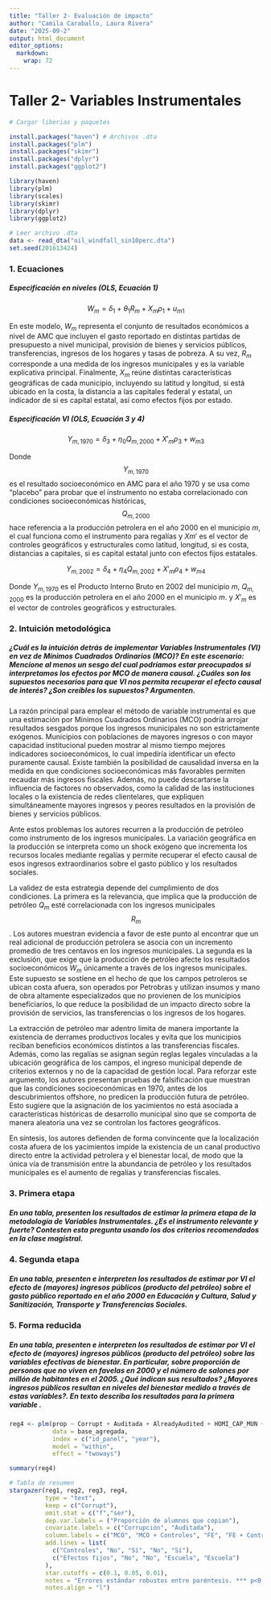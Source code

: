 ---
title: "Taller 2- Evaluación de impacto"
author: "Camila Caraballo, Laura Rivera"
date: "2025-09-2"
output: html_document
editor_options: 
  markdown: 
    wrap: 72
---

# Taller 2- Variables Instrumentales

```{r}
# Cargar liberias y paquetes

install.packages("haven") # Archivos .dta
install.packages("plm")
install.packages("skimr")
install.packages("dplyr")
install.packages("ggplot2")

library(haven)
library(plm)
library(scales)
library(skimr)
library(dplyr)
library(ggplot2)

# Leer archivo .dta
data <- read_dta("oil_windfall_sin10perc.dta")
set.seed(201613424)
```

### 1. Ecuaciones

##### Especificación en niveles (OLS, Ecuación 1)

$$W_{m}= δ_1​+θ_1​R_m​+X_mρ_1​+u_{m1}​$$

En este modelo, $W_m$ representa el conjunto de resultados económicos a
nivel de AMC que incluyen el gasto reportado en distintas partidas de
presupuesto a nivel municipal, provisión de bienes y servicios públicos,
transferencias, ingresos de los hogares y tasas de pobreza. A su vez,
$R_m$ corresponde a una medida de los ingresos municipales y es la
variable explicativa principal. Finalmente, $X_m$ reúne distintas
características geográficas de cada municipio, incluyendo su latitud y
longitud, si está ubicado en la costa, la distancia a las capitales
federal y estatal, un indicador de si es capital estatal, así como
efectos fijos por estado.

##### Especificación VI (OLS, Ecuación 3 y 4)

$$Y_{m,1970}=δ_3+η_0 Q_{m,2000}+X'_mρ_3+ w_{m3}$$

Donde $$Y_{m,1970}$$ es el resultado socioeconómico en AMC para el año
1970 y se usa como “placebo” para probar que el instrumento no estaba
correlacionado con condiciones socioeconómicas históricas,
$$Q_{m,2000}$$ hace referencia a la producción petrolera en el año 2000
en el municipio $m$, el cual funciona como el instrumento para regalías
y $Xm′$ es el vector de controles geográficos y estructurales como
latitud, longitud, si es costa, distancias a capitales, si es capital
estatal junto con efectos fijos estatales.

$$Y_{m,2002} = δ_4+η_4Q_{m,2002}+X'_mρ_4+w_{m4}$$

Donde $Y_{m,1970}$ es el Producto Interno Bruto en 2002 del municipio
$m$, $Q_{m,2000}$ es la producción petrolera en el año 2000 en el
municipio $m$. y $X'_m$ es el vector de controles geográficos y
estructurales.

### 2. Intuición metodológica 

##### ¿Cuál es la intuición detrás de implementar Variables Instrumentales (VI) en vez de Mínimos Cuadrados Ordinarios (MCO)? En este escenario: Mencione al menos un sesgo del cual podríamos estar preocupados si interpretamos los efectos por MCO de manera causal. ¿Cuáles son los supuestos necesarios para que VI nos permita recuperar el efecto causal de interés? ¿Son creíbles los supuestos? Argumenten.

La razón principal para emplear el método de variable instrumental es
que una estimación por Mínimos Cuadrados Ordinarios (MCO) podría arrojar
resultados sesgados porque los ingresos municipales no son estrictamente
exógenos. Municipios con poblaciones de mayores ingresos o con mayor
capacidad institucional pueden mostrar al mismo tiempo mejores
indicadores socioeconómicos, lo cual impediría identificar un efecto
puramente causal. Existe también la posibilidad de causalidad inversa en
la medida en que condiciones socioeconómicas más favorables permiten
recaudar más ingresos fiscales. Además, no puede descartarse la
influencia de factores no observados, como la calidad de las
instituciones locales o la existencia de redes clientelares, que
expliquen simultáneamente mayores ingresos y peores resultados en la
provisión de bienes y servicios públicos.

Ante estos problemas los autores recurren a la producción de petróleo
como instrumento de los ingresos municipales. La variación geográfica en
la producción se interpreta como un shock exógeno que incrementa los
recursos locales mediante regalías y permite recuperar el efecto causal
de esos ingresos extraordinarios sobre el gasto público y los resultados
sociales.

La validez de esta estrategia depende del cumplimiento de dos
condiciones. La primera es la relevancia, que implica que la producción
de petróleo $Q_m$​ esté correlacionada con los ingresos municipales
$$R_m$$​. Los autores muestran evidencia a favor de este punto al
encontrar que un real adicional de producción petrolera se asocia con un
incremento promedio de tres centavos en los ingresos municipales. La
segunda es la exclusión, que exige que la producción de petróleo afecte
los resultados socioeconómicos $W_m$ únicamente a través de los ingresos
municipales. Este supuesto se sostiene en el hecho de que los campos
petroleros se ubican costa afuera, son operados por Petrobras y utilizan
insumos y mano de obra altamente especializados que no provienen de los
municipios beneficiarios, lo que reduce la posibilidad de un impacto
directo sobre la provisión de servicios, las transferencias o los
ingresos de los hogares.

La extracción de petróleo mar adentro limita de manera importante la
existencia de derrames productivos locales y evita que los municipios
reciban beneficios económicos distintos a las transferencias fiscales.
Además, como las regalías se asignan según reglas legales vinculadas a
la ubicación geográfica de los campos, el ingreso municipal depende de
criterios externos y no de la capacidad de gestión local. Para reforzar
este argumento, los autores presentan pruebas de falsificación que
muestran que las condiciones socioeconómicas en 1970, antes de los
descubrimientos offshore, no predicen la producción futura de petróleo.
Esto sugiere que la asignación de los yacimientos no está asociada a
características históricas de desarrollo municipal sino que se comporta
de manera aleatoria una vez se controlan los factores geográficos.

En síntesis, los autores defienden de forma convincente que la
localización costa afuera de los yacimientos impide la existencia de un
canal productivo directo entre la actividad petrolera y el bienestar
local, de modo que la única vía de transmisión entre la abundancia de
petróleo y los resultados municipales es el aumento de regalías y
transferencias fiscales.

### 3. Primera etapa

##### En una tabla, presenten los resultados de estimar la primera etapa de la metodología de Variables Instrumentales. ¿Es el instrumento relevante y fuerte? Contesten esta pregunta usando los dos criterios recomendados en la clase magistral.

### 4. Segunda etapa

##### En una tabla, presenten e interpreten los resultados de estimar por VI el efecto de (mayores) ingresos públicos (producto del petróleo) sobre el gasto público reportado en el año 2000 en Educación y Cultura, Salud y Sanitización, Transporte y Transferencias Sociales.

### 5. Forma reducida

##### En una tabla, presenten e interpreten los resultados de estimar por VI el efecto de (mayores) ingresos públicos (producto del petróleo) sobre las variables efectivas de bienestar. En particular, sobre proporción de personas que no viven en favelas en 2000 y el número de salones por millón de habitantes en el 2005. ¿Qué indican sus resultados? ¿Mayores ingresos públicos resultan en niveles del bienestar medido a través de estas variables?. En texto describa los resultados para la primera variable .

```{r}
reg4 <- plm(prop ~ Corrupt + Auditada + AlreadyAudited + HOMI_CAP_MUN + unauthorized,
            data = base_agregada,
            index = c("id_panel", "year"),
            model = "within",
            effect = "twoways")

summary(reg4)
```

```{r}

# Tabla de resumen
stargazer(reg1, reg2, reg3, reg4,
          type = "text",              
          keep = c("Corrupt"),           
          omit.stat = c("f","ser"),   
          dep.var.labels = ("Proporción de alumnos que copian"),
          covariate.labels = c("Corrupción", "Auditada"),
          column.labels = c("MCO", "MCO + Controles", "FE", "FE + Controles"),
          add.lines = list(
            c("Controles", "No", "Sí", "No", "Sí"),
            c("Efectos fijos", "No", "No", "Escuela", "Escuela")
          ),
          star.cutoffs = c(0.1, 0.05, 0.01),
          notes = "Errores estándar robustos entre paréntesis. *** p<0.01, ** p<0.05, * p<0.1",
          notes.align = "l")
```
